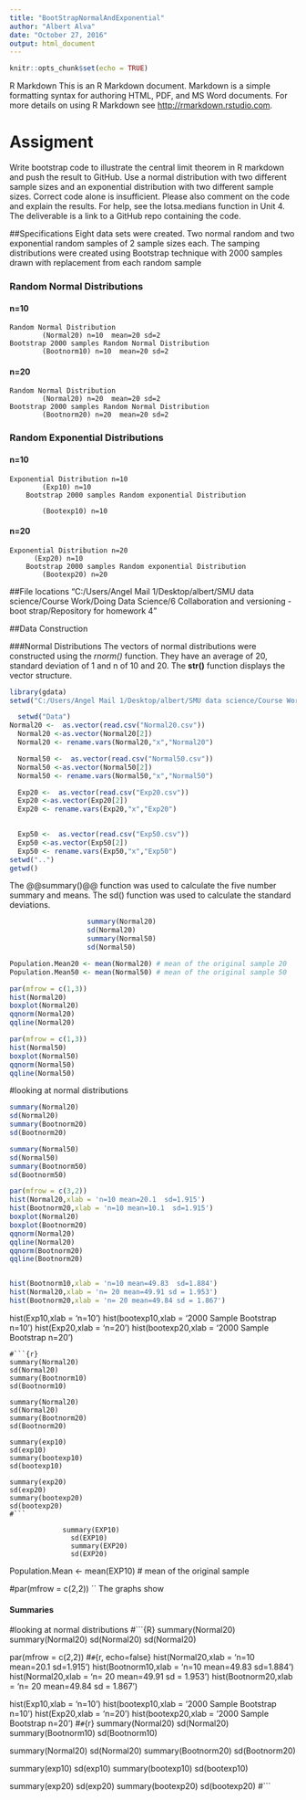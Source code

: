---
title: "BootStrapNormalAndExponential"
author: "Albert Alva"
date: "October 27, 2016"
output: html_document 
---
```{r setup, include=FALSE}
knitr::opts_chunk$set(echo = TRUE)
```

 R Markdown
   This is an R Markdown document. Markdown is a simple formatting syntax for
   authoring HTML, PDF, and MS Word documents. For more details on using R
   Markdown see <http://rmarkdown.rstudio.com>.

# Assigment
Write bootstrap code to illustrate the central limit theorem in R markdown and push the result to GitHub. Use a normal distribution with two different sample sizes and an exponential distribution with two different sample sizes. Correct code alone is insufficient. Please also comment on the code and explain the results. For help, see the lotsa.medians function in Unit 4. The deliverable is a link to a GitHub repo containing the code.

##Specifications
Eight data sets were created.  Two normal random and two exponential random samples of 2 sample sizes each.  The samping distributions were created using Bootstrap technique with 2000 samples drawn with replacement from each random sample

###   Random Normal Distributions
####        n=10 
    Random Normal Distribution 
            (Normal20) n=10  mean=20 sd=2
    Bootstrap 2000 samples Random Normal Distribution
            (Bootnorm10) n=10  mean=20 sd=2

####        n=20
    Random Normal Distribution 
            (Normal20) n=20  mean=20 sd=2
    Bootstrap 2000 samples Random Normal Distribution
            (Bootnorm20) n=20  mean=20 sd=2

###   Random Exponential Distributions
####        n=10 
    Exponential Distribution n=10
            (Exp10) n=10
        Bootstrap 2000 samples Random exponential Distribution

            (Bootexp10) n=10
####       n=20
    Exponential Distribution n=20
          (Exp20) n=10
        Bootstrap 2000 samples Random exponential Distribution
            (Bootexp20) n=20


##File locations
  "C:/Users/Angel Mail 1/Desktop/albert/SMU data science/Course     Work/Doing Data Science/6 Collaboration and versioning - boot strap/Repository for homework 4"

##Data Construction

###Normal Distributions
The vectors of normal distributions were constructed using 
the *rnorm()* function.  They have an average of 20, standard
deviation of 1 and n of 10 and 20.
The **str()** function displays the vector structure.
```{r Set Working Directory}
library(gdata)
setwd("C:/Users/Angel Mail 1/Desktop/albert/SMU data science/Course Work/Doing Data Science/A6CollaborationAndVersioningBootStrap/HomeWork4Bootstrap/Analysis")
```
```{r retrieveDataSets}
  setwd("Data")
Normal20 <-  as.vector(read.csv("Normal20.csv"))
  Normal20 <-as.vector(Normal20[2])
  Normal20 <- rename.vars(Normal20,"x","Normal20")

  Normal50 <-  as.vector(read.csv("Normal50.csv"))
  Normal50 <-as.vector(Normal50[2])
  Normal50 <- rename.vars(Normal50,"x","Normal50")

  Exp20 <-  as.vector(read.csv("Exp20.csv"))
  Exp20 <-as.vector(Exp20[2])
  Exp20 <- rename.vars(Exp20,"x","Exp20")

  
  Exp50 <-  as.vector(read.csv("Exp50.csv"))
  Exp50 <-as.vector(Exp50[2])
  Exp50 <- rename.vars(Exp50,"x","Exp50")
setwd("..")
getwd()

```

The @@summary()@@ function was used to calculate the five number summary
and means.
The sd() function was used to calculate the standard deviations.

```{r SummaryOfNormalDistributions}

                   summary(Normal20) 
                   sd(Normal20)      
                   summary(Normal50) 
                   sd(Normal50)

Population.Mean20 <- mean(Normal20) # mean of the original sample 20
Population.Mean50 <- mean(Normal50) # mean of the original sample 50
```

```{r, PlotsNormal, echo=FALSE}
par(mfrow = c(1,3))
hist(Normal20)
boxplot(Normal20)      
qqnorm(Normal20)
qqline(Normal20)

par(mfrow = c(1,3))
hist(Normal50)
boxplot(Normal50)      
qqnorm(Normal50)
qqline(Normal50)
```
#looking at normal distributions
```{R ComparingNormaltoBootnorm}

summary(Normal20)
sd(Normal20)
summary(Bootnorm20)
sd(Bootnorm20)

summary(Normal50)
sd(Normal50)
summary(Bootnorm50)
sd(Bootnorm50)
```

```{r PlotsOfNormal20BootNormal20, echo=false}
par(mfrow = c(3,2))
hist(Normal20,xlab = 'n=10 mean=20.1  sd=1.915')
hist(Bootnorm20,xlab = 'n=10 mean=10.1  sd=1.915')
boxplot(Normal20)
boxplot(Bootnorm20)
qqnorm(Normal20)
qqline(Normal20)
qqnorm(Bootnorm20)
qqline(Bootnorm20)


hist(Bootnorm10,xlab = 'n=10 mean=49.83  sd=1.884')
hist(Normal20,xlab = 'n= 20 mean=49.91 sd = 1.953')
hist(Bootnorm20,xlab = 'n= 20 mean=49.84 sd = 1.867')
```

hist(Exp10,xlab = 'n=10')
hist(bootexp10,xlab = '2000 Sample Bootstrap n=10')
hist(Exp20,xlab = 'n=20')
hist(bootexp20,xlab = '2000 Sample Bootstrap n=20')
```
#```{r}
summary(Normal20)
sd(Normal20)
summary(Bootnorm10)
sd(Bootnorm10)

summary(Normal20)
sd(Normal20)
summary(Bootnorm20)
sd(Bootnorm20)

summary(exp10)
sd(exp10)
summary(bootexp10)
sd(bootexp10)

summary(exp20)
sd(exp20)
summary(bootexp20)
sd(bootexp20)
#```

```




                 summary(EXP10) 
                   sd(EXP10)      
                   summary(EXP20) 
                   sd(EXP20)
Population.Mean <- mean(EXP10) # mean of the original sample

   


#par(mfrow = c(2,2))
``
The graphs show


#### Summaries ##########

#looking at normal distributions
#```{R}
summary(Normal20)
summary(Normal20)
sd(Normal20)
sd(Normal20)

par(mfrow = c(2,2))
#```
#```{r, echo=false}
hist(Normal20,xlab = 'n=10 mean=20.1  sd=1.915')
hist(Bootnorm10,xlab = 'n=10 mean=49.83  sd=1.884')
hist(Normal20,xlab = 'n= 20 mean=49.91 sd = 1.953')
hist(Bootnorm20,xlab = 'n= 20 mean=49.84 sd = 1.867')


hist(Exp10,xlab = 'n=10')
hist(bootexp10,xlab = '2000 Sample Bootstrap n=10')
hist(Exp20,xlab = 'n=20')
hist(bootexp20,xlab = '2000 Sample Bootstrap n=20')
#```
#```{r}
summary(Normal20)
sd(Normal20)
summary(Bootnorm10)
sd(Bootnorm10)

summary(Normal20)
sd(Normal20)
summary(Bootnorm20)
sd(Bootnorm20)

summary(exp10)
sd(exp10)
summary(bootexp10)
sd(bootexp10)

summary(exp20)
sd(exp20)
summary(bootexp20)
sd(bootexp20)
#```
